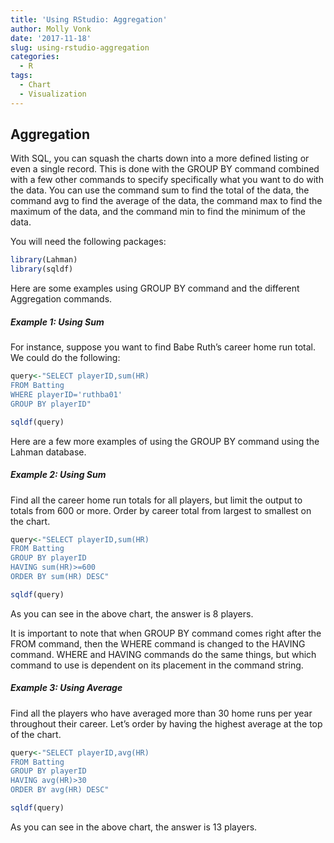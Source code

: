 ```yaml
---
title: 'Using RStudio: Aggregation'
author: Molly Vonk
date: '2017-11-18'
slug: using-rstudio-aggregation
categories:
  - R
tags:
  - Chart
  - Visualization
---
```


## Aggregation

With SQL, you can squash the charts down into a more defined listing or even a single record. This is done with the GROUP BY command combined with a few other commands to specify specifically what you want to do with the data. You can use the command sum to find the total of the data, the command avg to find the average of the data, the command max to find the maximum of the data, and the command min to find the minimum of the data.

You will need the following packages:

```r
library(Lahman)
library(sqldf)
```

Here are some examples using GROUP BY command and the different Aggregation commands.

##### Example 1: Using Sum

For instance, suppose you want to find Babe Ruth's career home run total. We could do the following:

```r
query<-"SELECT playerID,sum(HR) 
FROM Batting 
WHERE playerID='ruthba01' 
GROUP BY playerID"

sqldf(query)
```

Here are a few more examples of using the GROUP BY command using the Lahman database.

##### Example 2: Using Sum

Find all the career home run totals for all players, but limit the output to totals from 600 or more. Order by career total from largest to smallest on the chart.

```r
query<-"SELECT playerID,sum(HR) 
FROM Batting 
GROUP BY playerID 
HAVING sum(HR)>=600 
ORDER BY sum(HR) DESC"

sqldf(query)
```

As you can see in the above chart, the answer is 8 players.

It is important to note that when GROUP BY command comes right after the FROM command, then the WHERE command is changed to the HAVING command. WHERE and HAVING commands do the same things, but which command to use is dependent on its placement in the command string.

##### Example 3: Using Average

Find all the players who have averaged more than 30 home runs per year throughout their career. Let's order by having the highest average at the top of the chart.

```r
query<-"SELECT playerID,avg(HR) 
FROM Batting 
GROUP BY playerID 
HAVING avg(HR)>30 
ORDER BY avg(HR) DESC"

sqldf(query)
```

As you can see in the above chart, the answer is 13 players.
